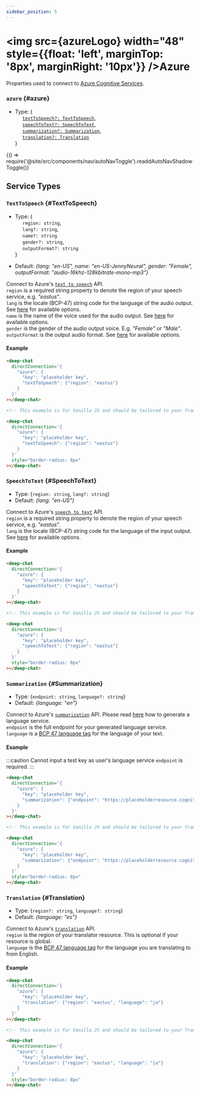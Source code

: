 ```yaml
---
sidebar_position: 5
---
```


<div></div>


# <img src={azureLogo} width="48" style={{float: 'left', marginTop: '8px', marginRight: '10px'}} /><span className="direct-service-title">Azure</span>

Properties used to connect to [Azure Cognitive Services](https://learn.microsoft.com/en-gb/azure/cognitive-services/).

### `azure` {#azure}

- Type: \{ <br />
  &nbsp;&nbsp;&nbsp;&nbsp; [`textToSpeech?: TextToSpeech`](#TextToSpeech), <br />
  &nbsp;&nbsp;&nbsp;&nbsp; [`speechToText?: SpeechToText`](#SpeechToText), <br />
  &nbsp;&nbsp;&nbsp;&nbsp; [`summarization?: Summarization`](#Summarization), <br />
  &nbsp;&nbsp;&nbsp;&nbsp; [`translation?: Translation`](#Translation)<br />
  \}


<BrowserOnly>{() => require('@site/src/components/nav/autoNavToggle').readdAutoNavShadowToggle()}</BrowserOnly>

## Service Types

### `TextToSpeech` {#TextToSpeech}

- Type: \{<br />
  &nbsp;&nbsp;&nbsp;&nbsp; `region: string`, <br />
  &nbsp;&nbsp;&nbsp;&nbsp; `lang?: string`, <br />
  &nbsp;&nbsp;&nbsp;&nbsp; `name?: string` <br />
  &nbsp;&nbsp;&nbsp;&nbsp; `gender?: string`, <br />
  &nbsp;&nbsp;&nbsp;&nbsp; `outputFormat?: string` <br />
  \}

- Default: _\{lang: "en-US", name: "en-US-JennyNeural", gender: "Female", outputFormat: "audio-16khz-128kbitrate-mono-mp3"\}_

Connect to Azure's [`text to speech`](https://learn.microsoft.com/en-GB/azure/cognitive-services/speech-service/rest-text-to-speech?tabs=streaming#convert-text-to-speech) API. <br />
`region` is a required string property to denote the region of your speech service, e.g. _"eastus"_. <br />
`lang` is the locale (BCP-47) string code for the language of the audio output. See [here](https://learn.microsoft.com/en-GB/azure/cognitive-services/speech-service/language-support?tabs=tts) for available options. <br />
`name` is the name of the voice used for the audio output. See [here](https://learn.microsoft.com/en-GB/azure/cognitive-services/speech-service/language-support?tabs=tts) for available options. <br />
`gender` is the gender of the audio output voice. E.g. _"Female"_ or _"Male"_. <br />
`outputFormat` is the output audio format. See [here](https://learn.microsoft.com/en-GB/azure/cognitive-services/speech-service/rest-text-to-speech?tabs=streaming#audio-outputs) for available options. <br />

#### Example

<ContainersKeyToggle>
  <ComponentContainer>
    <DeepChatBrowser
      style={{borderRadius: '8px'}}
      directConnection={{
        azure: {
          key: 'placeholder key',
          textToSpeech: {region: 'eastus'},
        },
      }}
    ></DeepChatBrowser>
  </ComponentContainer>
  <ComponentContainer>
    <DeepChatBrowser
      style={{borderRadius: '8px'}}
      directConnection={{
        azure: {
          textToSpeech: {region: 'eastus'},
        },
      }}
    ></DeepChatBrowser>
  </ComponentContainer>
</ContainersKeyToggle>

<Tabs>
<TabItem value="js" label="Sample code">

```html
<deep-chat
  directConnection='{
    "azure": {
      "key": "placeholder key",
      "textToSpeech": {"region": "eastus"}
    }
  }'
></deep-chat>
```

</TabItem>
<TabItem value="py" label="Full code">

```html
<!-- This example is for Vanilla JS and should be tailored to your framework (see Examples) -->

<deep-chat
  directConnection='{
    "azure": {
      "key": "placeholder key",
      "textToSpeech": {"region": "eastus"}
    }
  }'
  style="border-radius: 8px"
></deep-chat>
```

</TabItem>
</Tabs>

<LineBreak></LineBreak>

### `SpeechToText` {#SpeechToText}

- Type: \{`region: string`, `lang?: string`\}
- Default: _\{lang: "en-US"\}_

Connect to Azure's [`speech to text`](https://learn.microsoft.com/en-gb/azure/cognitive-services/speech-service/rest-speech-to-text) API. <br />
`region` is a required string property to denote the region of your speech service, e.g. _"eastus"_. <br />
`lang` is the locale (BCP-47) string code for the language of the input output. See [here](https://learn.microsoft.com/en-us/azure/cognitive-services/speech-service/language-support?tabs=stt) for available options. <br />

#### Example

<ContainersKeyToggle>
  <ComponentContainer>
    <DeepChatBrowser
      style={{borderRadius: '8px'}}
      directConnection={{
        azure: {
          key: 'placeholder key',
          speechToText: {region: 'eastus'},
        },
      }}
    ></DeepChatBrowser>
  </ComponentContainer>
  <ComponentContainer>
    <DeepChatBrowser
      style={{borderRadius: '8px'}}
      directConnection={{
        azure: {
          speechToText: {region: 'eastus'},
        },
      }}
    ></DeepChatBrowser>
  </ComponentContainer>
</ContainersKeyToggle>

<Tabs>
<TabItem value="js" label="Sample code">

```html
<deep-chat
  directConnection='{
    "azure": {
      "key": "placeholder key",
      "speechToText": {"region": "eastus"}
    }
  }'
></deep-chat>
```

</TabItem>
<TabItem value="py" label="Full code">

```html
<!-- This example is for Vanilla JS and should be tailored to your framework (see Examples) -->

<deep-chat
  directConnection='{
    "azure": {
      "key": "placeholder key",
      "speechToText": {"region": "eastus"}
    }
  }'
  style="border-radius: 8px"
></deep-chat>
```

</TabItem>
</Tabs>

<LineBreak></LineBreak>

### `Summarization` {#Summarization}

- Type: \{`endpoint: string`, `language?: string`\}
- Default: _\{language: "en"\}_

Connect to Azure's [`summarization`](https://learn.microsoft.com/en-us/azure/cognitive-services/language-service/summarization/overview?tabs=document-summarization) API. Please read [here](https://learn.microsoft.com/en-us/azure/cognitive-services/language-service/summarization/quickstart?tabs=document-summarization%2Cwindows&pivots=rest-api) how to generate a language service. <br />
`endpoint` is the full endpoint for your generated language service. <br />
`language` is a [BCP 47 language tag](https://en.wikipedia.org/wiki/IETF_language_tag#:~:text=An%20IETF%20BCP%2047%20language,the%20IANA%20Language%20Subtag%20Registry.) for the language of your text. <br />

#### Example

<ComponentContainer>
  <DeepChatBrowser
    style={{borderRadius: '8px'}}
    directConnection={{
      azure: {
        key: 'placeholder name',
        summarization: {endpoint: 'https://placeholderresource.cognitiveservices.azure.com'},
      },
    }}
  ></DeepChatBrowser>
</ComponentContainer>

:::caution
Cannot input a test key as user's language service `endpoint` is required.
:::

<Tabs>
<TabItem value="js" label="Sample code">

```html
<deep-chat
  directConnection='{
    "azure": {
      "key": "placeholder key",
      "summarization": {"endpoint": "https://placeholderresource.cognitiveservices.azure.com"}
    }
  }'
></deep-chat>
```

</TabItem>
<TabItem value="py" label="Full code">

```html
<!-- This example is for Vanilla JS and should be tailored to your framework (see Examples) -->

<deep-chat
  directConnection='{
    "azure": {
      "key": "placeholder key",
      "summarization": {"endpoint": "https://placeholderresource.cognitiveservices.azure.com"}
    }
  }'
  style="border-radius: 8px"
></deep-chat>
```

</TabItem>
</Tabs>

<LineBreak></LineBreak>

### `Translation` {#Translation}

- Type: \{`region?: string`, `language?: string`\}
- Default: _\{language: "es"\}_

Connect to Azure's [`translation`](https://learn.microsoft.com/en-gb/azure/cognitive-services/translator/reference/v3-0-reference) API. <br />
`region` is the region of your translator resource. This is optional if your resource is global. <br />
`language` is the [BCP 47 language tag](https://en.wikipedia.org/wiki/IETF_language_tag#:~:text=An%20IETF%20BCP%2047%20language,the%20IANA%20Language%20Subtag%20Registry.) for the language you are translating to from English. <br />

#### Example

<ContainersKeyToggle>
  <ComponentContainer>
    <DeepChatBrowser
      style={{borderRadius: '8px'}}
      directConnection={{
        azure: {
          key: 'placeholder key',
          translation: {region: 'eastus', language: 'ja'},
        },
      }}
    ></DeepChatBrowser>
  </ComponentContainer>
  <ComponentContainer>
    <DeepChatBrowser
      style={{borderRadius: '8px'}}
      directConnection={{
        azure: {
          translation: {region: 'eastus', language: 'ja'},
        },
      }}
    ></DeepChatBrowser>
  </ComponentContainer>
</ContainersKeyToggle>

<Tabs>
<TabItem value="js" label="Sample code">

```html
<deep-chat
  directConnection='{
    "azure": {
      "key": "placeholder key",
      "translation": {"region": "eastus", "language": "ja"}
    }
  }'
></deep-chat>
```

</TabItem>
<TabItem value="py" label="Full code">

```html
<!-- This example is for Vanilla JS and should be tailored to your framework (see Examples) -->

<deep-chat
  directConnection='{
    "azure": {
      "key": "placeholder key",
      "translation": {"region": "eastus", "language": "ja"}
    }
  }'
  style="border-radius: 8px"
></deep-chat>
```

</TabItem>
</Tabs>

<LineBreak></LineBreak>
